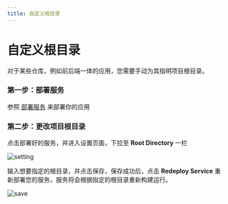 ```yaml
---
title: 自定义根目录
---
```



<Head>
  <meta name="zeabur:image:title" content="自定义根目录" />
  <meta name="zeabur:image:subtitle" content="对于某些仓库，您需要手动为其指明项目根目录。" />
</Head>

# 自定义根目录

对于某些仓库，例如前后端一体的应用，您需要手动为其指明项目根目录。

### 第一步：部署服务

参照 [部署服务](/zh-CN/get-started) 来部署你的应用

### 第二步：更改项目根目录

点击部署好的服务，并进入设置页面，下拉至 **Root Directory** 一栏

![setting](/deploy/root-directory/setting.png)

输入想要指定的根目录，并点击保存，保存成功后，点击 **Redeploy Service** 重新部署您的服务，服务将会根据指定的根目录重新构建运行。

![save](/deploy/root-directory/save.png)
